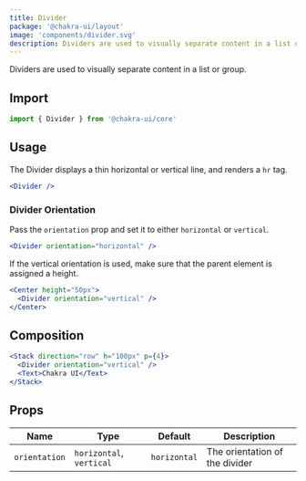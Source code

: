 ```yaml
---
title: Divider
package: '@chakra-ui/layout'
image: 'components/divider.svg'
description: Dividers are used to visually separate content in a list or group.
---
```


Dividers are used to visually separate content in a list or group.

## Import

```js
import { Divider } from '@chakra-ui/core'
```

## Usage

The Divider displays a thin horizontal or vertical line, and renders a `hr` tag.

```jsx
<Divider />
```

### Divider Orientation

Pass the `orientation` prop and set it to either `horizontal` or `vertical`.

```jsx
<Divider orientation="horizontal" />
```

If the vertical orientation is used, make sure that the parent element is
assigned a height.

```jsx
<Center height="50px">
  <Divider orientation="vertical" />
</Center>
```

## Composition

```jsx
<Stack direction="row" h="100px" p={4}>
  <Divider orientation="vertical" />
  <Text>Chakra UI</Text>
</Stack>
```

## Props

| Name          | Type                     | Default      | Description                    |
| ------------- | ------------------------ | ------------ | ------------------------------ |
| `orientation` | `horizontal`, `vertical` | `horizontal` | The orientation of the divider |
